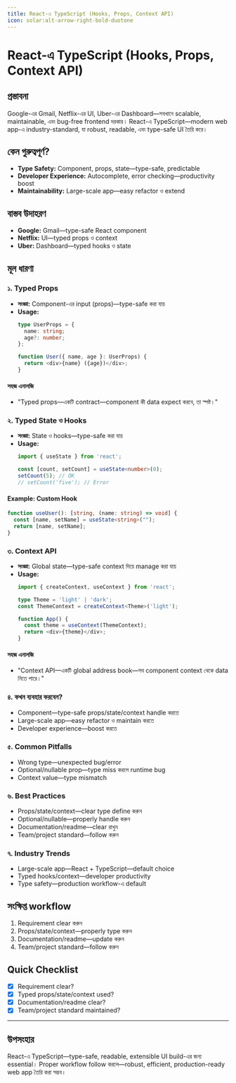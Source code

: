 ```yaml
---
title: React-এ TypeScript (Hooks, Props, Context API)
icon: solar:alt-arrow-right-bold-duotone
---
```


# React-এ TypeScript (Hooks, Props, Context API)

## প্রস্তাবনা

Google-এর Gmail, Netflix-এর UI, Uber-এর Dashboard—সবখানে scalable, maintainable, এবং bug-free frontend দরকার। React-এ TypeScript—modern web app-এ industry-standard, যা robust, readable, এবং type-safe UI তৈরি করে।

## কেন গুরুত্বপূর্ণ?

- **Type Safety:** Component, props, state—type-safe, predictable
- **Developer Experience:** Autocomplete, error checking—productivity boost
- **Maintainability:** Large-scale app—easy refactor ও extend

## বাস্তব উদাহরণ

- **Google:** Gmail—type-safe React component
- **Netflix:** UI—typed props ও context
- **Uber:** Dashboard—typed hooks ও state

## মূল ধারণা

### ১. Typed Props

- **সংজ্ঞা:** Component-এর input (props)—type-safe করা যায়
- **Usage:**
  ```typescript
  type UserProps = {
    name: string;
    age?: number;
  };

  function User({ name, age }: UserProps) {
    return <div>{name} ({age})</div>;
  }
  ```

#### সহজ এনালজি

- "Typed props—একটি contract—component কী data expect করবে, তা স্পষ্ট।"

### ২. Typed State ও Hooks

- **সংজ্ঞা:** State ও hooks—type-safe করা যায়
- **Usage:**
  ```typescript
  import { useState } from 'react';

  const [count, setCount] = useState<number>(0);
  setCount(5); // OK
  // setCount('five'); // Error
  ```

#### Example: Custom Hook
```typescript
function useUser(): [string, (name: string) => void] {
  const [name, setName] = useState<string>("");
  return [name, setName];
}
```

### ৩. Context API

- **সংজ্ঞা:** Global state—type-safe context দিয়ে manage করা যায়
- **Usage:**
  ```typescript
  import { createContext, useContext } from 'react';

  type Theme = 'light' | 'dark';
  const ThemeContext = createContext<Theme>('light');

  function App() {
    const theme = useContext(ThemeContext);
    return <div>{theme}</div>;
  }
  ```

#### সহজ এনালজি

- "Context API—একটি global address book—সব component context থেকে data নিতে পারে।"

### ৪. কখন ব্যবহার করবেন?

- Component—type-safe props/state/context handle করতে
- Large-scale app—easy refactor ও maintain করতে
- Developer experience—boost করতে

### ৫. Common Pitfalls

- Wrong type—unexpected bug/error
- Optional/nullable prop—type miss করলে runtime bug
- Context value—type mismatch

### ৬. Best Practices

- Props/state/context—clear type define করুন
- Optional/nullable—properly handle করুন
- Documentation/readme—clear রাখুন
- Team/project standard—follow করুন

### ৭. Industry Trends

- Large-scale app—React + TypeScript—default choice
- Typed hooks/context—developer productivity
- Type safety—production workflow-এ default

## সংক্ষিপ্ত workflow

1. Requirement clear করুন
2. Props/state/context—properly type করুন
3. Documentation/readme—update করুন
4. Team/project standard—follow করুন

## Quick Checklist

- [x] Requirement clear?
- [x] Typed props/state/context used?
- [x] Documentation/readme clear?
- [x] Team/project standard maintained?

---

## উপসংহার

React-এ TypeScript—type-safe, readable, extensible UI build-এর জন্য essential। Proper workflow follow করলে—robust, efficient, production-ready web app তৈরি করা সম্ভব।

